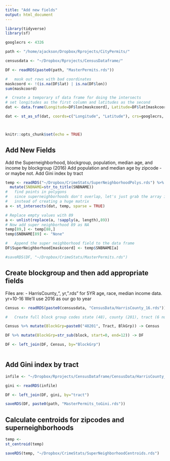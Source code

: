 ```yaml
---
title: "Add new fields"
output: html_document
---
```


```r

library(tidyverse)
library(sf)

googlecrs <- 4326

path <- "/home/ajackson/Dropbox/Rprojects/CityPermits/"

censusdata <- "~/Dropbox/Rprojects/CensusDataframe/"

DF <- readRDS(paste0(path, "MasterPermits.rds"))

#   mask out rows with bad coordinates
maskcoord <- !(is.na(DF$lat) | is.na(DF$lon))
sum(maskcoord)

#  Create a temporary sf data frame for doing the intersects
# set longitudes as the first column and latitudes as the second
dat <- data.frame(Longitude=DF$lon[maskcoord], Latitude=DF$lat[maskcoord], match=DF$match[maskcoord], stringsAsFactors = FALSE)

dat <- st_as_sf(dat, coords=c("Longitude", "Latitude"), crs=googlecrs, agr = "identity")



knitr::opts_chunk$set(echo = TRUE)
```

## Add New Fields

Add the Superneighborhood, blockgroup, population, median age, and income by blockgroup (2016)
Add population and median age by zipcode - or maybe not.
Add Gini index by tract

```r

temp <- readRDS("~/Dropbox/CrimeStats/SuperNeighborhoodPolys.rds") %>% 
  mutate(SNBNAME=str_to_title(SNBNAME))
#   find points in polygons
#   since superneighborhoods don't overlap, let's just grab the array index
#   instead of creating a huge matrix
a <- st_intersects(dat, temp, sparse = TRUE)

# Replace empty values with 89
a <- unlist(replace(a, !sapply(a, length),89))
# Now add super neighborhood 89 as NA
temp[89,] <- temp[88,]
temp$SNBNAME[89] <- "None"

#   Append the super neighborhood field to the data frame
DF$SuperNeighborhood[maskcoord] <- temp$SNBNAME[a]

#saveRDS(DF, "~/Dropbox/CrimeStats/MasterPermits.rds")


```

##   Create blockgroup and then add appropriate fields

Files are:
- HarrisCounty_", yr, ".rds" for 5YR age, race, median income data. yr=10-16
We'll use 2016 as our go to year


```r

Census <- readRDS(paste0(censusdata, "CensusData/HarrisCounty_16.rds"))

#   Create full block group codes state (48), county (201), tract (6 numbers), blockgroup (1 number)

Census %>% mutate(BlockGrp=paste0("48201", Tract, BlkGrp)) -> Census

DF %>% mutate(BlockGrp=str_sub(block, start=0, end=12)) -> DF

DF <- left_join(DF, Census, by="BlockGrp")



```

##    Add Gini index by tract

```r

infile <- "~/Dropbox/Rprojects/CensusDataframe/CensusData/HarrisCounty_Gini_2016.rds"

gini <- readRDS(infile)

DF <- left_join(DF, gini, by="tract")

saveRDS(DF, paste0(path, "MasterPermits_toGini.rds"))

```


##      Calculate centroids for zipcodes and superneighborhoods

```r

temp <- 
st_centroid(temp)  

saveRDS(temp, "~/Dropbox/CrimeStats/SuperNeighborhoodCentroids.rds") 

```














